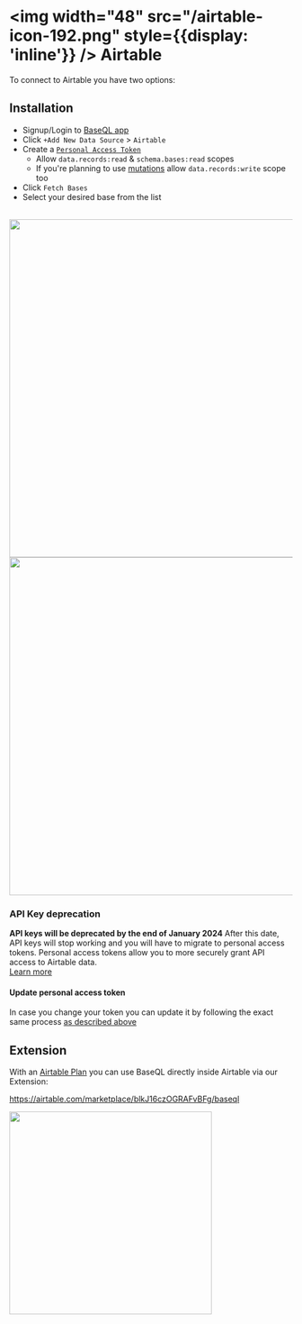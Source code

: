 
# <img width="48" src="/airtable-icon-192.png" style={{display: 'inline'}} /> Airtable

To connect to Airtable you have two options:

## Installation

- Signup/Login to [BaseQL app](https://app.baseql.com/)
- Click `+Add New Data Source` > `Airtable`
- Create a [`Personal Access Token`](https://airtable.com/create/tokens)
  - Allow `data.records:read` & `schema.bases:read` scopes
  - If you're planning to use [mutations](/usage/mutations) allow `data.records:write` scope too
- Click  `Fetch Bases`
- Select your desired base from the list

<br />
<img width="600" src="/pat_setup.png"></img>
<img width="600" src="/airtable_setup.png"></img>

### API Key deprecation

<Callout type="warning" emoji="⚠️">
  <b>API keys will be deprecated by the end of January 2024</b>
  After this date, API keys will stop working and you will have to migrate to personal access tokens. Personal access tokens allow you to more securely grant API access to Airtable data.
  <br />
  <a href="https://airtable.com/developers/web/guides/personal-access-tokens" target="_blank" className="underline">Learn more</a>
</Callout>

#### Update personal access token

In case you change your token you can update it by following the exact same process [as described above](#installation)

## Extension

With an [Airtable Plan](https://airtable.com/pricing) you can use BaseQL directly inside Airtable via our Extension:

https://airtable.com/marketplace/blkJ16czOGRAFvBFg/baseql

[<img width="360" src="/extension.png"></img>](https://airtable.com/marketplace/blkJ16czOGRAFvBFg/baseql)

